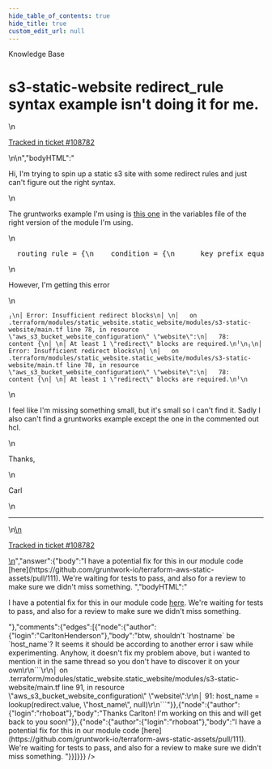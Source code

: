 ```yaml
---
hide_table_of_contents: true
hide_title: true
custom_edit_url: null
---
```



<CenterLayout>
<span class="title">Knowledge Base</span>
<h1>s3-static-website redirect_rule syntax example isn&apos;t doing it for me.</h1>
<GitHub json={{"id":"D_kwDOF8slf84AP0mc","number":469,"author":{"login":"CarltonHenderson"},"title":"s3-static-website redirect_rule syntax example isn't doing it for me.","body":"\nHi, I'm trying to spin up a static s3 site with some redirect rules and just can't figure out the right syntax.\r\n\r\nThe gruntworks example I'm using is [this one](https://github.com/gruntwork-io/terraform-aws-static-assets/blob/v0.15.3/modules/s3-static-website/variables.tf#L88-L99) in the variables file of the right version of the module I'm using.\r\n\r\n```hcl\r\n  routing_rule = {\r\n    condition = {\r\n      key_prefix_equals  = \"docs/\"\r\n    }\r\n\r\n    redirect = {\r\n      hostname = \"example\"\r\n      http_redirect_code = \"403\"\r\n      protocol = \"https\"\r\n      replace_key_prefix_with = \"documents/\"\r\n    }\r\n  }\r\n```\r\n\r\nHowever, I'm getting this error\r\n\r\n```\r\n╷\r\n│ Error: Insufficient redirect blocks\r\n│ \r\n│   on .terraform/modules/static_website.static_website/modules/s3-static-website/main.tf line 78, in resource \"aws_s3_bucket_website_configuration\" \"website\":\r\n│   78:     content {\r\n│ \r\n│ At least 1 \"redirect\" blocks are required.\r\n╵\r\n╷\r\n│ Error: Insufficient redirect blocks\r\n│ \r\n│   on .terraform/modules/static_website.static_website/modules/s3-static-website/main.tf line 78, in resource \"aws_s3_bucket_website_configuration\" \"website\":\r\n│   78:     content {\r\n│ \r\n│ At least 1 \"redirect\" blocks are required.\r\n╵\r\n```\r\n\r\nI feel like I'm missing something small, but it's small so I can't find it. Sadly I also can't find a gruntworks example except the one in the commented out hcl.\r\n\r\nThanks,\r\n\r\nCarl\n\n---\n\n<ins datetime=\"2022-06-15T17:11:22Z\">\n  <p><a href=\"https://support.gruntwork.io/hc/requests/108782\">Tracked in ticket #108782</a></p>\n</ins>\n","bodyHTML":"<p dir=\"auto\">Hi, I'm trying to spin up a static s3 site with some redirect rules and just can't figure out the right syntax.</p>\n<p dir=\"auto\">The gruntworks example I'm using is <a href=\"https://github.com/gruntwork-io/terraform-aws-static-assets/blob/v0.15.3/modules/s3-static-website/variables.tf#L88-L99\">this one</a> in the variables file of the right version of the module I'm using.</p>\n<div class=\"highlight highlight-source-terraform notranslate position-relative overflow-auto\" dir=\"auto\" data-snippet-clipboard-copy-content=\"  routing_rule = {\n    condition = {\n      key_prefix_equals  = &quot;docs/&quot;\n    }\n\n    redirect = {\n      hostname = &quot;example&quot;\n      http_redirect_code = &quot;403&quot;\n      protocol = &quot;https&quot;\n      replace_key_prefix_with = &quot;documents/&quot;\n    }\n  }\"><pre>  <span class=\"pl-v\"><span class=\"pl-smi\">routing_rule</span> <span class=\"pl-k\">= </span></span>{\n    condition <span class=\"pl-k\">=</span> {\n      key_prefix_equals  <span class=\"pl-k\">=</span> <span class=\"pl-s\"><span class=\"pl-pds\">\"</span>docs/<span class=\"pl-pds\">\"</span></span>\n    }\n\n    redirect <span class=\"pl-k\">=</span> {\n      hostname <span class=\"pl-k\">=</span> <span class=\"pl-s\"><span class=\"pl-pds\">\"</span>example<span class=\"pl-pds\">\"</span></span>\n      http_redirect_code <span class=\"pl-k\">=</span> <span class=\"pl-s\"><span class=\"pl-pds\">\"</span>403<span class=\"pl-pds\">\"</span></span>\n      protocol <span class=\"pl-k\">=</span> <span class=\"pl-s\"><span class=\"pl-pds\">\"</span>https<span class=\"pl-pds\">\"</span></span>\n      replace_key_prefix_with <span class=\"pl-k\">=</span> <span class=\"pl-s\"><span class=\"pl-pds\">\"</span>documents/<span class=\"pl-pds\">\"</span></span>\n    }\n  }</pre></div>\n<p dir=\"auto\">However, I'm getting this error</p>\n<div class=\"snippet-clipboard-content notranslate position-relative overflow-auto\" data-snippet-clipboard-copy-content=\"╷\n│ Error: Insufficient redirect blocks\n│ \n│   on .terraform/modules/static_website.static_website/modules/s3-static-website/main.tf line 78, in resource &quot;aws_s3_bucket_website_configuration&quot; &quot;website&quot;:\n│   78:     content {\n│ \n│ At least 1 &quot;redirect&quot; blocks are required.\n╵\n╷\n│ Error: Insufficient redirect blocks\n│ \n│   on .terraform/modules/static_website.static_website/modules/s3-static-website/main.tf line 78, in resource &quot;aws_s3_bucket_website_configuration&quot; &quot;website&quot;:\n│   78:     content {\n│ \n│ At least 1 &quot;redirect&quot; blocks are required.\n╵\"><pre class=\"notranslate\"><code>╷\n│ Error: Insufficient redirect blocks\n│ \n│   on .terraform/modules/static_website.static_website/modules/s3-static-website/main.tf line 78, in resource \"aws_s3_bucket_website_configuration\" \"website\":\n│   78:     content {\n│ \n│ At least 1 \"redirect\" blocks are required.\n╵\n╷\n│ Error: Insufficient redirect blocks\n│ \n│   on .terraform/modules/static_website.static_website/modules/s3-static-website/main.tf line 78, in resource \"aws_s3_bucket_website_configuration\" \"website\":\n│   78:     content {\n│ \n│ At least 1 \"redirect\" blocks are required.\n╵\n</code></pre></div>\n<p dir=\"auto\">I feel like I'm missing something small, but it's small so I can't find it. Sadly I also can't find a gruntworks example except the one in the commented out hcl.</p>\n<p dir=\"auto\">Thanks,</p>\n<p dir=\"auto\">Carl</p>\n<hr>\n<ins datetime=\"2022-06-15T17:11:22Z\">\n  <p dir=\"auto\"><a href=\"https://support.gruntwork.io/hc/requests/108782\" rel=\"nofollow\">Tracked in ticket #108782</a></p>\n</ins>","answer":{"body":"I have a potential fix for this in our module code [here](https://github.com/gruntwork-io/terraform-aws-static-assets/pull/111). We're waiting for tests to pass, and also for a review to make sure we didn't miss something. ","bodyHTML":"<p dir=\"auto\">I have a potential fix for this in our module code <a href=\"https://github.com/gruntwork-io/terraform-aws-static-assets/pull/111\">here</a>. We're waiting for tests to pass, and also for a review to make sure we didn't miss something.</p>"},"comments":{"edges":[{"node":{"author":{"login":"CarltonHenderson"},"body":"btw, shouldn't `hostname` be `host_name`? It seems it should be according to another error i saw while experimenting. Anyhow, it doesn't fix my problem above, but i wanted to mention it in the same thread so you don't have to discover it on your own\r\n```\r\n│   on .terraform/modules/static_website.static_website/modules/s3-static-website/main.tf line 91, in resource \"aws_s3_bucket_website_configuration\" \"website\":\r\n│   91:           host_name               = lookup(redirect.value, \"host_name\", null)\r\n```"}},{"node":{"author":{"login":"rhoboat"},"body":"Thanks Carlton! I'm working on this and will get back to you soon!"}},{"node":{"author":{"login":"rhoboat"},"body":"I have a potential fix for this in our module code [here](https://github.com/gruntwork-io/terraform-aws-static-assets/pull/111). We're waiting for tests to pass, and also for a review to make sure we didn't miss something. "}}]}}} />

</CenterLayout>
  

<!-- ##DOCS-SOURCER-START
{
  "sourcePlugin": "github-discussions",
  "hash": "cb5b0e5590dc82095c5a42daf5e62c33"
}
##DOCS-SOURCER-END -->
